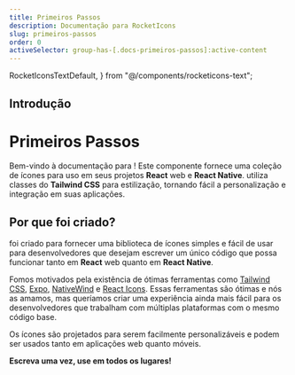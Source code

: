 ```yaml
---
title: Primeiros Passos
description: Documentação para RocketIcons
slug: primeiros-passos
order: 0
activeSelector: group-has-[.docs-primeiros-passos]:active-content
---
```


  RocketIconsTextDefault,
} from "@/components/rocketicons-text";

## Introdução

# Primeiros Passos

Bem-vindo à documentação para <RocketIconsTextDefault />!
Este componente fornece uma coleção de ícones para uso em seus projetos <SiReact className="-mt-1 icon-sky-800" /> **React** web e **React Native**.
<RocketIconsTextDefault /> utiliza classes do **Tailwind CSS** para estilização,
tornando fácil a personalização e integração em suas aplicações.

## Por que foi criado?

<RocketIconsTextDefault /> foi criado para fornecer uma biblioteca de ícones
simples e fácil de usar para desenvolvedores que desejam escrever um único
código que possa funcionar tanto em **React** web quanto em **React Native**.

Fomos motivados pela existência de ótimas
ferramentas como
<SiTailwindcss className="-mt-1" /> [Tailwind CSS](https://tailwindcss.com/),
<SiExpo className="-mt-1" /> [Expo](https://expo.dev/),
<SiReact className="-mt-1 icon-sky-500" /> [NativeWind](https://nativewind.dev) e
<SiReact className="-mt-1 icon-red-800" /> [React Icons](https://react-icons.github.io/react-icons/).
Essas ferramentas são ótimas e nós as amamos, mas queríamos criar uma experiência ainda mais fácil
para os desenvolvedores que trabalham com múltiplas plataformas com o mesmo código base.

Os ícones são projetados para serem facilmente personalizáveis e podem ser usados tanto em aplicações web
quanto móveis.

**Escreva uma vez, use em todos os lugares!**

<Instalacao />

<Configuracao />

<Personalizacao />

<Contribuicao />
